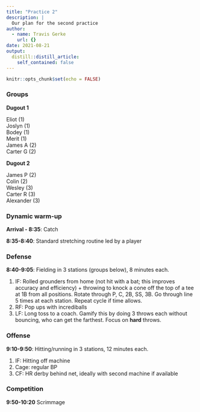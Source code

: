 ```yaml
---
title: "Practice 2"
description: |
  Our plan for the second practice
author:
  - name: Travis Gerke
    url: {}
date: 2021-08-21
output:
  distill::distill_article:
    self_contained: false
---
```



```r
knitr::opts_chunk$set(echo = FALSE)
```

### Groups

**Dugout 1**

Eliot (1) <br>
Joslyn (1) <br>
Bodey (1) <br>
Merit (1) <br>
James A (2) <br>
Carter G (2) <br>

**Dugout 2**

James P (2) <br>
Colin (2) <br>
Wesley (3) <br>
Carter R (3) <br>
Alexander (3) <br>

### Dynamic warm-up

**Arrival - 8:35**: Catch

**8:35-8:40**: Standard stretching routine led by a player

### Defense

**8:40-9:05**: Fielding in 3 stations (groups below), 8 minutes each.

  1. IF: Rolled grounders from home (not hit with a bat; this improves accuracy and efficiency) + throwing to knock a cone off the top of a tee at 1B from all positions. Rotate through P, C, 2B, SS, 3B. Go through line 5 times at each station. Repeat cycle if time allows.
  2. RF: Pop ups with incrediballs
  3. LF: Long toss to a coach. Gamify this by doing 3 throws each without bouncing, who can get the farthest. Focus on **hard** throws.

### Offense

**9:10-9:50**: Hitting/running in 3 stations, 12 minutes each.

  1. IF: Hitting off machine
  2. Cage: regular BP
  3. CF: HR derby behind net, ideally with second machine if available

### Competition

**9:50-10:20** Scrimmage
